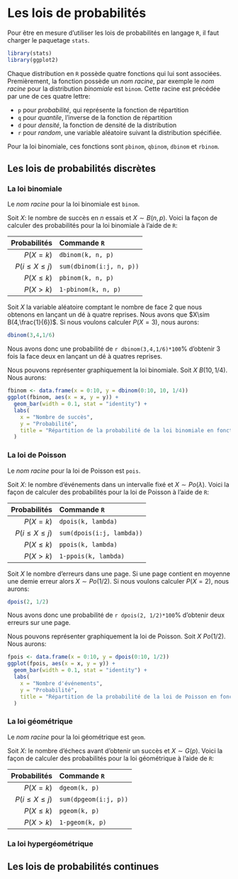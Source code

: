 # Les lois de probabilités

Pour être en mesure d'utiliser les lois de probabilités en langage `R`, il faut charger le paquetage `stats`.

```r
library(stats)
library(ggplot2)
```

Chaque distribution en `R` possède quatre fonctions qui lui sont associées. Premièrement, la fonction possède un _nom racine_, par exemple le _nom racine_ pour la distribution *binomiale* est `binom`. Cette racine est précédée par une de ces quatre lettre:

- `p` pour *probabilité*, qui représente la fonction de répartition
- `q` pour *quantile*, l'inverse de la fonction de répartition
- `d` pour *densité*, la fonction de densité de la distribution
- `r` pour *random*, une variable aléatoire suivant la distribution spécifiée.

Pour la loi binomiale, ces fonctions sont `pbinom`, `qbinom`, `dbinom` et `rbinom`.

## Les lois de probabilités discrètes

### La loi binomiale

Le _nom racine_ pour la loi binomiale est `binom`.

Soit $X$: le nombre de succès en $n$ essais et $X\sim B(n,p)$. Voici la façon de calculer des probabilités pour la loi binomiale à l'aide de `R`:

|Probabilités|Commande `R`|
|-----------:|:-----------|
|$P(X=k)$    |`dbinom(k, n, p)`|
|$P(i\leq X \leq j)$ | `sum(dbinom(i:j, n, p))`|
|$P(X\leq k)$ | `pbinom(k, n, p)` |
|$P(X>k)$ | `1-pbinom(k, n, p)` |

Soit $X$ la variable aléatoire comptant le nombre de face 2 que nous obtenons en lançant un dé à quatre reprises. Nous avons que $X\sim B(4,\frac{1}{6})$. Si nous voulons calculer $P(X=3)$, nous aurons:

```r
dbinom(3,4,1/6)
```

Nous avons donc une probabilité de `r dbinom(3,4,1/6)*100`% d'obtenir 3 fois la face deux en lançant un dé à quatres reprises.

Nous pouvons représenter graphiquement la loi binomiale. Soit $X~B(10,1/4)$. Nous aurons:

```r
fbinom <- data.frame(x = 0:10, y = dbinom(0:10, 10, 1/4))
ggplot(fbinom, aes(x = x, y = y)) +
  geom_bar(width = 0.1, stat = "identity") +
  labs(
    x = "Nombre de succès",
    y = "Probabilité",
    title = "Répartition de la probabilité de la loi binomiale en fonction du nombre de succès"
  )
```

### La loi de Poisson

Le _nom racine_ pour la loi de Poisson est `pois`.

Soit $X$: le nombre d'événements dans un intervalle fixé et $X\sim Po(\lambda)$. Voici la façon de calculer des probabilités pour la loi de Poisson à l'aide de `R`:

|Probabilités|Commande `R`|
|-----------:|:-----------|
|$P(X=k)$    |`dpois(k, lambda)`|
|$P(i\leq X \leq j)$ | `sum(dpois(i:j, lambda))`|
|$P(X\leq k)$ | `ppois(k, lambda)` |
|$P(X>k)$ | `1-ppois(k, lambda)` |

Soit $X$ le nombre d'erreurs dans une page. Si une page contient en moyenne une demie erreur alors $X\sim Po(1/2)$. Si nous voulons calculer $P(X=2)$, nous aurons:

```r
dpois(2, 1/2)
```

Nous avons donc une probabilité de `r dpois(2, 1/2)*100`% d'obtenir deux erreurs sur une page.

Nous pouvons représenter graphiquement la loi de Poisson. Soit $X~Po(1/2)$. Nous aurons:

```r
fpois <- data.frame(x = 0:10, y = dpois(0:10, 1/2))
ggplot(fpois, aes(x = x, y = y)) +
  geom_bar(width = 0.1, stat = "identity") +
  labs(
    x = "Nombre d'événements",
    y = "Probabilité",
    title = "Répartition de la probabilité de la loi de Poisson en fonction du nombre d'e succès d'événements"
  )
```

### La loi géométrique

Le _nom racine_ pour la loi géométrique est `geom`.

Soit $X$: le nombre d'échecs avant d'obtenir un succès et $X\sim G(p)$. Voici la façon de calculer des probabilités pour la loi géométrique à l'aide de `R`:

|Probabilités|Commande `R`|
|-----------:|:-----------|
|$P(X=k)$    |`dgeom(k, p)`|
|$P(i\leq X \leq j)$ | `sum(dpgeom(i:j, p))`|
|$P(X\leq k)$ | `pgeom(k, p)` |
|$P(X>k)$ | `1-pgeom(k, p)` |


### La loi hypergéométrique

## Les lois de probabilités continues
